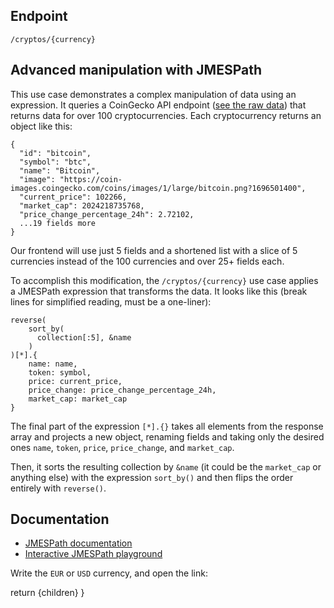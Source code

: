 
## Endpoint
```http
/cryptos/{currency}
```

## Advanced manipulation with JMESPath
This use case demonstrates a complex manipulation of data using an expression. It queries a CoinGecko API endpoint ([see the raw data](https://api.coingecko.com/api/v3/coins/markets?vs_currency=EUR&order=market_cap_desc&per_page=100&page=1&sparkline=false)) that returns data for over 100 cryptocurrencies. Each cryptocurrency returns an object like this:

```
{
  "id": "bitcoin",
  "symbol": "btc",
  "name": "Bitcoin",
  "image": "https://coin-images.coingecko.com/coins/images/1/large/bitcoin.png?1696501400",
  "current_price": 102266,
  "market_cap": 2024218735768,
  "price_change_percentage_24h": 2.72102,
  ...19 fields more
}
```

Our frontend will use just 5 fields and a shortened list with a slice of 5 currencies instead of the 100 currencies and over 25+ fields each.

To accomplish this modification, the `/cryptos/{currency}` use case applies a JMESPath expression that transforms the data. It looks like this (break lines for simplified reading, must be a one-liner):

```
reverse(
    sort_by(
      collection[:5], &name
    )
)[*].{
    name: name,
    token: symbol,
    price: current_price,
    price_change: price_change_percentage_24h,
    market_cap: market_cap
}
```

The final part of the expression `[*].{}` takes all elements from the response array and projects a new object, renaming fields and taking only the desired ones  `name`, `token`, `price`, `price_change`, and `market_cap`.

Then, it sorts the resulting collection by `&name` (it could be the `market_cap` or anything else) with the expression `sort_by()` and then flips the order entirely with `reverse()`.

## Documentation
- [JMESPath documentation](https://www.krakend.io/docs/enterprise/endpoints/jmespath/)
- [Interactive JMESPath playground](https://play.jmespath.org/)

Write the `EUR` or `USD` currency, and open the link:
<URLInputBox endpoint="http://localhost:8080/cryptos/" placeholder="currency" />


  return <MdxLayout>{children}</MdxLayout>
}
